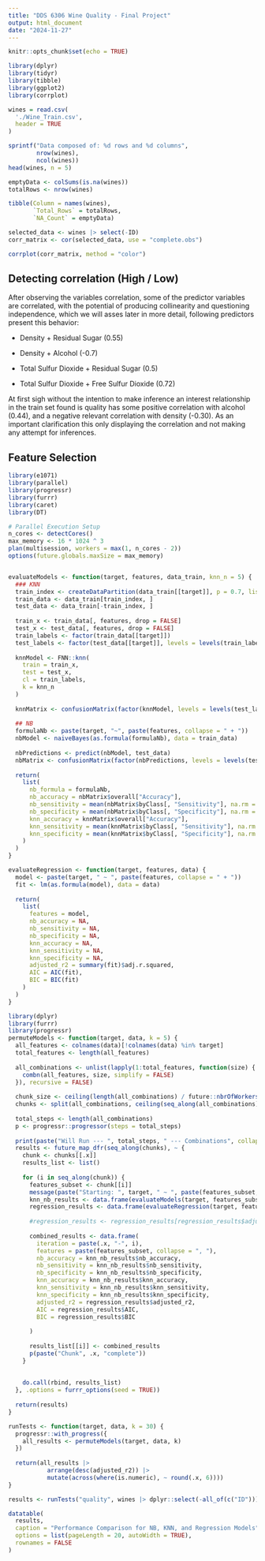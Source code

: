 ```yaml
---
title: "DDS 6306 Wine Quality - Final Project"
output: html_document
date: "2024-11-27"
---
```


```r
knitr::opts_chunk$set(echo = TRUE)
```

```r
library(dplyr)
library(tidyr)
library(tibble)
library(ggplot2)
library(corrplot)

wines = read.csv(
  './Wine_Train.csv',
  header = TRUE
)

sprintf("Data composed of: %d rows and %d columns",
        nrow(wines),
        ncol(wines))
head(wines, n = 5)

emptyData <- colSums(is.na(wines))
totalRows <- nrow(wines)

tibble(Column = names(wines),
       `Total_Rows` = totalRows,
       `NA_Count` = emptyData)

selected_data <- wines |> select(-ID)
corr_matrix <- cor(selected_data, use = "complete.obs")

corrplot(corr_matrix, method = "color")

```

## Detecting correlation (High / Low)

After observing the variables correlation, some of the predictor variables are correlated, with the potential of producing collinearity and questioning independence, which we will asses later in more detail, following predictors present this behavior:

-   Density + Residual Sugar (0.55)

-   Density + Alcohol (-0.7)

-   Total Sulfur Dioxide + Residual Sugar (0.5)

-   Total Sulfur Dioxide + Free Sulfur Dioxide (0.72)

At first sigh without the intention to make inference an interest relationship in the train set found is quality has some positive correlation with alcohol (0.44), and a negative relevant correlation with density (-0.30). As an important clarification this only displaying the correlation and not making any attempt for inferences.

## Feature Selection

```r
library(e1071)
library(parallel)
library(progressr)
library(furrr)
library(caret)
library(DT)

# Parallel Execution Setup
n_cores <- detectCores()
max_memory <- 16 * 1024 ^ 3
plan(multisession, workers = max(1, n_cores - 2))
options(future.globals.maxSize = max_memory)


evaluateModels <- function(target, features, data_train, knn_n = 5) {
  ### KNN
  train_index <- createDataPartition(data_train[[target]], p = 0.7, list = FALSE)
  train_data <- data_train[train_index, ]
  test_data <- data_train[-train_index, ]
  
  train_x <- train_data[, features, drop = FALSE]
  test_x <- test_data[, features, drop = FALSE]
  train_labels <- factor(train_data[[target]])
  test_labels <- factor(test_data[[target]], levels = levels(train_labels))
  
  knnModel <- FNN::knn(
    train = train_x,
    test = test_x,
    cl = train_labels,
    k = knn_n
  )
  
  knnMatrix <- confusionMatrix(factor(knnModel, levels = levels(test_labels)), test_labels, mode = "everything")
  
  ## NB
  formulaNb <- paste(target, "~", paste(features, collapse = " + "))
  nbModel <- naiveBayes(as.formula(formulaNb), data = train_data)
  
  nbPredictions <- predict(nbModel, test_data)
  nbMatrix <- confusionMatrix(factor(nbPredictions, levels = levels(test_labels)), test_labels, mode = "everything")
  
  return(
    list(
      nb_formula = formulaNb,
      nb_accuracy = nbMatrix$overall["Accuracy"],
      nb_sensitivity = mean(nbMatrix$byClass[, "Sensitivity"], na.rm = TRUE),
      nb_specificity = mean(nbMatrix$byClass[, "Specificity"], na.rm = TRUE),
      knn_accuracy = knnMatrix$overall["Accuracy"],
      knn_sensitivity = mean(knnMatrix$byClass[, "Sensitivity"], na.rm = TRUE),
      knn_specificity = mean(knnMatrix$byClass[, "Specificity"], na.rm = TRUE)
    )
  )
}

evaluateRegression <- function(target, features, data) {
  model <- paste(target, " ~ ", paste(features, collapse = " + "))
  fit <- lm(as.formula(model), data = data)
  
  return(
    list(
      features = model,
      nb_accuracy = NA,
      nb_sensitivity = NA,
      nb_specificity = NA,
      knn_accuracy = NA,
      knn_sensitivity = NA,
      knn_specificity = NA,
      adjusted_r2 = summary(fit)$adj.r.squared,
      AIC = AIC(fit),
      BIC = BIC(fit)
    )
  )
}

library(dplyr)
library(furrr)
library(progressr)
permuteModels <- function(target, data, k = 5) {
  all_features <- colnames(data)[!colnames(data) %in% target]
  total_features <- length(all_features)
  
  all_combinations <- unlist(lapply(1:total_features, function(size) {
    combn(all_features, size, simplify = FALSE)
  }), recursive = FALSE)
  
  chunk_size <- ceiling(length(all_combinations) / future::nbrOfWorkers())
  chunks <- split(all_combinations, ceiling(seq_along(all_combinations) / chunk_size))
  
  total_steps <- length(all_combinations)
  p <- progressr::progressor(steps = total_steps)
  
  print(paste("Will Run --- ", total_steps, " --- Combinations", collapse = "\n"))
  results <- future_map_dfr(seq_along(chunks), ~ {
    chunk <- chunks[[.x]]
    results_list <- list()
    
    for (i in seq_along(chunk)) {
      features_subset <- chunk[[i]]
      message(paste("Starting: ", target, " ~ ", paste(features_subset, collapse = " + "), collapse = "\n"))
      knn_nb_results <- data.frame(evaluateModels(target, features_subset, data, k))
      regression_results <- data.frame(evaluateRegression(target, features_subset, data))
      
      #regression_results <- regression_results[regression_results$adjusted_r2 > 0.7, , drop = FALSE]
      
      combined_results <- data.frame(
        iteration = paste(.x, "-", i),
        features = paste(features_subset, collapse = ", "),
        nb_accuracy = knn_nb_results$nb_accuracy,
        nb_sensitivity = knn_nb_results$nb_sensitivity,
        nb_specificity = knn_nb_results$nb_specificity,
        knn_accuracy = knn_nb_results$knn_accuracy,
        knn_sensitivity = knn_nb_results$knn_sensitivity,
        knn_specificity = knn_nb_results$knn_specificity,
        adjusted_r2 = regression_results$adjusted_r2,
        AIC = regression_results$AIC,
        BIC = regression_results$BIC
        
      )
      
      results_list[[i]] <- combined_results
      p(paste("Chunk", .x, "complete"))
    }
    
    
    do.call(rbind, results_list)
  }, .options = furrr_options(seed = TRUE))
  
  return(results)
}

runTests <- function(target, data, k = 30) {
  progressr::with_progress({
    all_results <- permuteModels(target, data, k)
  })
  
  return(all_results |>
           arrange(desc(adjusted_r2)) |>
           mutate(across(where(is.numeric), ~ round(.x, 6))))
}

results <- runTests("quality", wines |> dplyr::select(-all_of(c("ID"))), 10)

datatable(
  results,
  caption = "Performance Comparison for NB, KNN, and Regression Models",
  options = list(pageLength = 20, autoWidth = TRUE),
  rownames = FALSE
)

```
